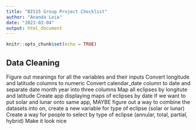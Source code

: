 ```yaml
---
title: "BIS15 Group Project Checklist"
author: "Ananda Leia"
date: "2023-03-04"
output: html_document
---
```


```r
knitr::opts_chunk$set(echo = TRUE)
```

## Data Cleaning
Figure out meanings for all the variables and their inputs
Convert longitude and latitude columns to numeric
Convert calendar_date column to date and separate date month year into three columns
Map all eclipses by longitute and latitude
Create app displaying maps of eclipses by date
If we want to put solar and lunar onto same app, MAYBE figure out a way to combine the datasets into on, create a new variable for type of eclipse (solar or lunar)
Create a way for people to select by type of eclipse (annular, total, partial, hybrid)
Make it look nice